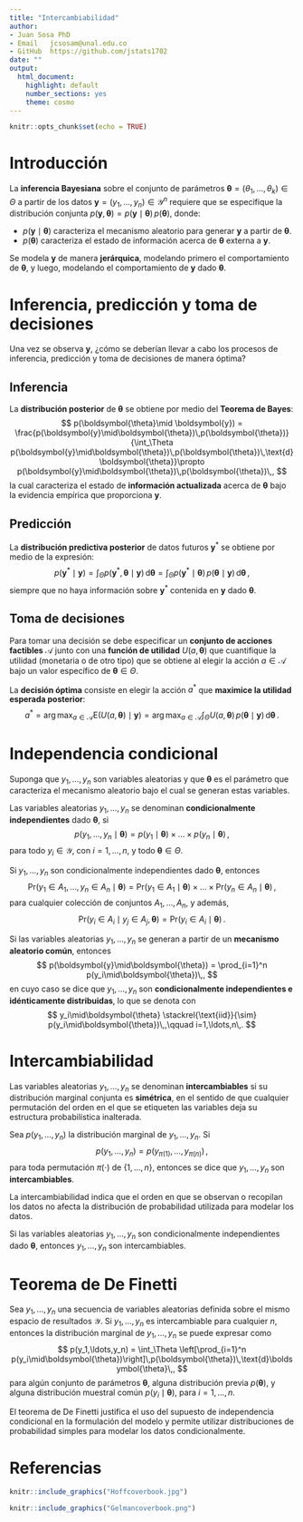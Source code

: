 ---
title: "Intercambiabilidad"
author: 
- Juan Sosa PhD
- Email   jcsosam@unal.edu.co
- GitHub  https://github.com/jstats1702 
date: ""
output:
  html_document:
    highlight: default
    number_sections: yes
    theme: cosmo
---

```{r setup, include=FALSE}
knitr::opts_chunk$set(echo = TRUE)
```


\DeclareMathOperator*{\argmax}{arg\,max}

# Introducción

La **inferencia Bayesiana** sobre el conjunto de parámetros $\boldsymbol{\theta} = (\theta_1,\ldots,\theta_k)\in\Theta$ a partir de los datos $\boldsymbol{y} = (y_1,\ldots,y_n)\in\mathcal{Y}^n$ requiere que se especifique la distribución conjunta $p(\boldsymbol{y}, \boldsymbol{\theta}) = p(\boldsymbol{y}\mid\boldsymbol{\theta})\,p(\boldsymbol{\theta})$, donde:

- $p(\boldsymbol{y}\mid\boldsymbol{\theta})$ caracteriza el mecanismo aleatorio para generar $\boldsymbol{y}$ a partir de $\boldsymbol{\theta}$.
- $p(\boldsymbol{\theta})$ caracteriza el estado de información acerca de $\boldsymbol{\theta}$ externa a $\boldsymbol{y}$.

Se modela $\boldsymbol{y}$ de manera **jerárquica**, modelando primero el comportamiento de $\boldsymbol{\theta}$, y luego, modelando el comportamiento de $\boldsymbol{y}$ dado $\boldsymbol{\theta}$.


# Inferencia, predicción y toma de decisiones

Una vez se observa $\boldsymbol{y}$, ¿cómo se deberían llevar a cabo los procesos de inferencia, predicción y toma de decisiones de manera óptima?

## Inferencia {-}

La **distribución posterior** de $\boldsymbol{\theta}$ se obtiene por medio del **Teorema de Bayes**:
$$
p(\boldsymbol{\theta}\mid \boldsymbol{y}) = 
 \frac{p(\boldsymbol{y}\mid\boldsymbol{\theta})\,p(\boldsymbol{\theta})}{\int_\Theta p(\boldsymbol{y}\mid\boldsymbol{\theta})\,p(\boldsymbol{\theta})\,\text{d}\boldsymbol{\theta}}\propto p(\boldsymbol{y}\mid\boldsymbol{\theta})\,p(\boldsymbol{\theta})\,,
$$
la cual caracteriza el estado de **información actualizada** acerca de $\boldsymbol{\theta}$ bajo la evidencia empírica que proporciona $\boldsymbol{y}$.


## Predicción {-}


La **distribución predictiva posterior** de datos futuros $\boldsymbol{y}^*$ se obtiene por medio de la expresión:
$$
p(\boldsymbol{y}^*\mid\boldsymbol{y}) 
= \int_\Theta p(\boldsymbol{y}^*,\boldsymbol{\theta}\mid\boldsymbol{y})\,\text{d}\boldsymbol{\theta} 
= \int_\Theta p(\boldsymbol{y}^*\mid\boldsymbol{\theta})\,p(\boldsymbol{\theta}\mid\boldsymbol{y})\,\text{d}\boldsymbol{\theta}\,, 
$$
siempre que no haya información sobre $\boldsymbol{y}^*$ contenida en $\boldsymbol{y}$ dado $\boldsymbol{\theta}$.


## Toma de decisiones {-}

Para tomar una decisión se debe especificar un **conjunto de acciones factibles** $\mathcal{A}$ junto con una **función de utilidad** $U(a,\boldsymbol{\theta})$ que cuantifique la utilidad (monetaria o de otro tipo) que se obtiene al elegir la acción $a\in\mathcal{A}$ bajo un valor específico de $\boldsymbol{\theta}\in\Theta$.

La **decisión óptima** consiste en elegir la acción $a^*$ que **maximice la utilidad esperada posterior**:
$$
a^* = \argmax_{a\in\mathcal{A}} \textsf{E}(U(a,\boldsymbol{\theta})\mid\boldsymbol{y})
 = \argmax_{a\in\mathcal{A}} \int_\Theta U(a,\boldsymbol{\theta})\,p(\boldsymbol{\theta}\mid\boldsymbol{y})\,\text{d}\boldsymbol{\theta}\,.
$$


# Independencia condicional

Suponga que $y_1,\ldots,y_n$ son variables aleatorias y que $\boldsymbol{\theta}$ es el parámetro que caracteriza el mecanismo aleatorio bajo el cual se generan estas variables. 

Las variables aleatorias $y_1,\ldots,y_n$ se denominan **condicionalmente independientes** dado $\boldsymbol{\theta}$, si
$$
p(y_1,\ldots,y_n\mid\boldsymbol{\theta}) = p(y_1\mid\boldsymbol{\theta})\times\ldots\times p(y_n\mid\boldsymbol{\theta})\,,
$$
para todo $y_i\in\mathcal{Y}$, con $i=1,\ldots,n$, y todo $\boldsymbol{\theta}\in\Theta$.

Si $y_1,\ldots,y_n$ son condicionalmente independientes dado $\boldsymbol{\theta}$, entonces
$$
\textsf{Pr}(y_1\in A_1,\ldots,y_n\in A_n\mid\boldsymbol{\theta}) = \textsf{Pr}(y_1\in A_1\mid\boldsymbol{\theta})\times\ldots\times\textsf{Pr}(y_n\in A_n\mid\boldsymbol{\theta})\,,
$$
para cualquier colección de conjuntos $A_1,\ldots,A_n$, y además,
$$
\textsf{Pr}(y_i\in A_i\mid y_j\in A_j,\boldsymbol{\theta}) = \textsf{Pr}(y_i\in A_i\mid\boldsymbol{\theta})\,.
$$

Si las variables aleatorias $y_1,\ldots,y_n$ se generan a partir de un **mecanismo aleatorio común**, entonces
$$
p(\boldsymbol{y}\mid\boldsymbol{\theta}) = \prod_{i=1}^n p(y_i\mid\boldsymbol{\theta})\,,
$$
en cuyo caso se dice que $y_1,\ldots,y_n$ son **condicionalmente independientes e idénticamente distribuidas**, lo que se denota con 
$$
y_i\mid\boldsymbol{\theta} \stackrel{\text{iid}}{\sim} p(y_i\mid\boldsymbol{\theta})\,,\qquad i=1,\ldots,n\,.
$$


# Intercambiabilidad

Las variables aleatorias $y_1,\ldots,y_n$ se denominan **intercambiables** si su distribución marginal conjunta es **simétrica**, en el sentido de que cualquier permutación del orden en el que se etiqueten las variables deja su estructura probabilística inalterada.

Sea $p(y_1,\ldots,y_n)$ la distribución marginal de $y_1,\ldots,y_n$. Si 
$$
p(y_1,\ldots,y_n) = p(y_{\pi(1)},\ldots,y_{\pi(n)})\,,
$$ 
para toda permutación $\pi(\cdot)$ de $\{1,\ldots,n\}$, entonces se dice que $y_1,\ldots,y_n$ son **intercambiables**.

La intercambiabilidad indica que el orden en que se observan o recopilan los datos no afecta la distribución de probabilidad utilizada para modelar los datos.

Si las variables aleatorias $y_1,\ldots,y_n$ son condicionalmente independientes dado $\boldsymbol{\theta}$, entonces $y_1,\ldots,y_n$ son intercambiables. 


# Teorema de De Finetti

Sea $y_1,\ldots,y_n$ una secuencia de variables aleatorias definida sobre el mismo espacio de resultados $\mathcal{Y}$. Si $y_1,\ldots,y_n$ es intercambiable para cualquier $n$, entonces la distribución marginal de $y_1,\ldots,y_n$ se puede expresar como
$$
p(y_1,\ldots,y_n) = \int_\Theta \left[\prod_{i=1}^n p(y_i\mid\boldsymbol{\theta})\right]\,p(\boldsymbol{\theta})\,\text{d}\boldsymbol{\theta}\,,
$$
para algún conjunto de parámetros $\boldsymbol{\theta}$, alguna distribución previa $p(\boldsymbol{\theta})$, y alguna distribución muestral común $p(y_i\mid\boldsymbol{\theta})$, para $i=1,\ldots,n$.

El teorema de De Finetti justifica el uso del supuesto de independencia condicional en la formulación del modelo y permite utilizar distribuciones de probabilidad simples para modelar los datos condicionalmente.


# Referencias


```{r, eval = TRUE, echo=FALSE, out.width="25%", fig.pos = 'H', fig.align = 'center'}
knitr::include_graphics("Hoffcoverbook.jpg")
```


```{r, eval = TRUE, echo=FALSE, out.width="25%", fig.pos = 'H', fig.align = 'center'}
knitr::include_graphics("Gelmancoverbook.png")
```